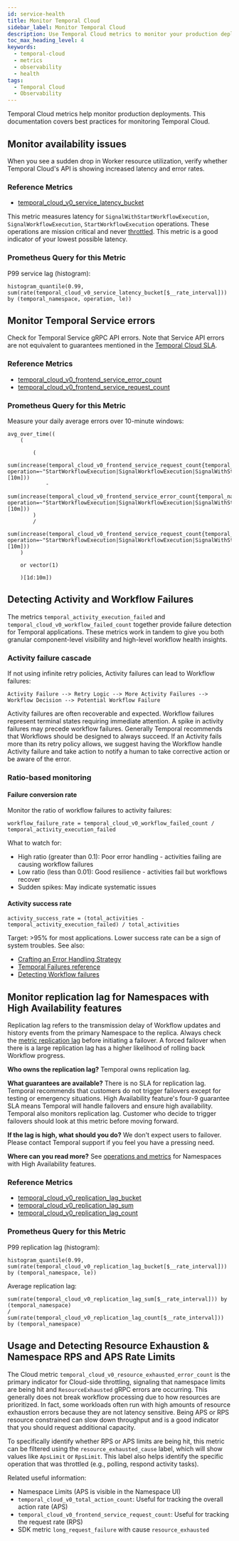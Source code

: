 ```yaml
---
id: service-health
title: Monitor Temporal Cloud
sidebar_label: Monitor Temporal Cloud
description: Use Temporal Cloud metrics to monitor your production deployment Temporal Cloud.
toc_max_heading_level: 4
keywords:
  - temporal-cloud
  - metrics
  - observability
  - health
tags:
  - Temporal Cloud
  - Observability
---
```


Temporal Cloud metrics help monitor production deployments.
This documentation covers best practices for monitoring Temporal Cloud.

## Monitor availability issues

When you see a sudden drop in Worker resource utilization, verify whether Temporal Cloud's API is showing increased latency and error rates.

### Reference Metrics

- [temporal\_cloud\_v0\_service\_latency\_bucket](/production-deployment/cloud/metrics/reference#temporal_cloud_v0_service_latency_bucket)

This metric measures latency for `SignalWithStartWorkflowExecution`, `SignalWorkflowExecution`, `StartWorkflowExecution` operations.
These operations are mission critical and never [throttled](/cloud/service-availability#throughput).
This metric is a good indicator of your lowest possible latency.

### Prometheus Query for this Metric

P99 service lag (histogram):

```
histogram_quantile(0.99, sum(rate(temporal_cloud_v0_service_latency_bucket[$__rate_interval])) by (temporal_namespace, operation, le))
```

## Monitor Temporal Service errors

Check for Temporal Service gRPC API errors.
Note that Service API errors are not equivalent to guarantees mentioned in the [Temporal Cloud SLA](/cloud/sla).

### Reference Metrics

- [temporal\_cloud\_v0\_frontend\_service\_error\_count](/production-deployment/cloud/metrics/reference#temporal_cloud_v0_frontend_service_error_count)
- [temporal\_cloud\_v0\_frontend\_service\_request\_count](/production-deployment/cloud/metrics/reference#temporal_cloud_v0_frontend_service_request_count)

### Prometheus Query for this Metric

Measure your daily average errors over 10-minute windows:

```
avg_over_time((
    (

        (
            sum(increase(temporal_cloud_v0_frontend_service_request_count{temporal_namespace=~"$namespace", operation=~"StartWorkflowExecution|SignalWorkflowExecution|SignalWithStartWorkflowExecution|RequestCancelWorkflowExecution|TerminateWorkflowExecution"}[10m]))
            -
            sum(increase(temporal_cloud_v0_frontend_service_error_count{temporal_namespace=~"$namespace", operation=~"StartWorkflowExecution|SignalWorkflowExecution|SignalWithStartWorkflowExecution|RequestCancelWorkflowExecution|TerminateWorkflowExecution"}[10m]))
        )
        /
        sum(increase(temporal_cloud_v0_frontend_service_request_count{temporal_namespace=~"$namespace", operation=~"StartWorkflowExecution|SignalWorkflowExecution|SignalWithStartWorkflowExecution|RequestCancelWorkflowExecution|TerminateWorkflowExecution"}[10m]))
    )

    or vector(1)

    )[1d:10m])
```

## Detecting Activity and Workflow Failures

The metrics `temporal_activity_execution_failed` and `temporal_cloud_v0_workflow_failed_count` together provide failure detection for Temporal applications. These metrics work in tandem to give you both granular component-level visibility and high-level workflow health insights.

### Activity failure cascade

If not using infinite retry policies, Activity failures can lead to Workflow failures:

```
Activity Failure --> Retry Logic --> More Activity Failures --> Workflow Decision --> Potential Workflow Failure
```

Activity failures are often recoverable and expected. Workflow failures represent terminal states requiring immediate attention.
A spike in activity failures may precede workflow failures.
Generally Temporal recommends that Workflows should be designed to always succeed. If an Activity fails more than its retry policy allows, we suggest having the Workflow handle Activity failure and take action to notify a human to take corrective action or be aware of the error.

### Ratio-based monitoring

#### Failure conversion rate

Monitor the ratio of workflow failures to activity failures:

```
workflow_failure_rate = temporal_cloud_v0_workflow_failed_count / temporal_activity_execution_failed
```

What to watch for:
- High ratio (greater than 0.1): Poor error handling - activities failing are causing workflow failures
- Low ratio (less than 0.01): Good resilience - activities fail but workflows recover
- Sudden spikes: May indicate systematic issues

#### Activity success rate

```
activity_success_rate = (total_activities - temporal_activity_execution_failed) / total_activities
```

Target: >95% for most applications. Lower success rate can be a sign of system troubles.
See also:
- [Crafting an Error Handling Strategy](https://learn.temporal.io/courses/errstrat/)
- [Temporal Failures reference](/references/failures)
- [Detecting Workflow failures](/encyclopedia/detecting-workflow-failures)

## Monitor replication lag for Namespaces with High Availability features

Replication lag refers to the transmission delay of Workflow updates and history events from the primary Namespace to the replica.
Always check the [metric replication lag](/production-deployment/cloud/metrics/reference#temporal_cloud_v0_replication_lag_bucket) before initiating a failover.
A forced failover when there is a large replication lag has a higher likelihood of rolling back Workflow progress.

**Who owns the replication lag?**
Temporal owns replication lag.

**What guarantees are available?**
There is no SLA for replication lag.
Temporal recommends that customers do not trigger failovers except for testing or emergency situations.
High Availability feature's four-9 guarantee SLA means Temporal will handle failovers and ensure high availability.
Temporal also monitors replication lag.
Customer who decide to trigger failovers should look at this metric before moving forward.

**If the lag is high, what should you do?**
We don't expect users to failover.
Please contact Temporal support if you feel you have a pressing need.

**Where can you read more?**
See [operations and metrics](/cloud/high-availability) for Namespaces with High Availability features.

### Reference Metrics

- [temporal\_cloud\_v0\_replication\_lag\_bucket](/production-deployment/cloud/metrics/reference#temporal_cloud_v0_replication_lag_bucket)
- [temporal\_cloud\_v0\_replication\_lag\_sum](/production-deployment/cloud/metrics/reference#temporal_cloud_v0_replication_lag_sum)
- [temporal\_cloud\_v0\_replication\_lag\_count](/production-deployment/cloud/metrics/reference#temporal_cloud_v0_replication_lag_count)

### Prometheus Query for this Metric

P99 replication lag (histogram):

```
histogram_quantile(0.99, sum(rate(temporal_cloud_v0_replication_lag_bucket[$__rate_interval])) by (temporal_namespace, le))
```

Average replication lag:

```
sum(rate(temporal_cloud_v0_replication_lag_sum[$__rate_interval])) by (temporal_namespace)
/
sum(rate(temporal_cloud_v0_replication_lag_count[$__rate_interval])) by (temporal_namespace)
```

## Usage and Detecting Resource Exhaustion & Namespace RPS and APS Rate Limits

The Cloud metric `temporal_cloud_v0_resource_exhausted_error_count` is the primary indicator for Cloud-side throttling, signaling that namespace limits
 are being hit and `ResourceExhausted` gRPC errors are occurring. This generally does not break workflow processing due to how resources are prioritized. 
In fact, some workloads often run with high amounts of resource exhaustion errors because they are not latency sensitive. Being APS or RPS resource 
constrained can slow down throughput and is a good indicator that you should request additional capacity. 

To specifically identify whether RPS or APS limits are being hit, this metric can be filtered using the `resource_exhausted_cause` label, which will show values 
like `ApsLimit` or `RpsLimit`. This label also helps identify the specific operation that was throttled (e.g., polling, respond activity tasks).

Related useful information:
- Namespace Limits (APS is visible in the Namespace UI)
- `temporal_cloud_v0_total_action_count`: Useful for tracking the overall action rate (APS)
- `temporal_cloud_v0_frontend_service_request_count`: Useful for tracking the request rate (RPS)
- SDK metric `long_request_failure` with cause `resource_exhausted`


